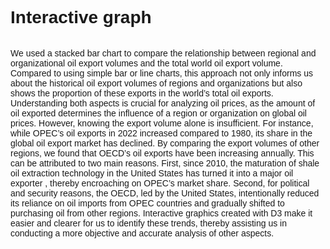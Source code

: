 # Interactive graph

<style>
  * {
    font-family: sans-serif;
  }
  .bar {
      fill: steelblue;
  }
  .bar:hover {
      fill: orange;
  }
  .overlay-bar {
      fill: lightgreen;
  }
  #plot {
      display: flex;
      align-items: flex-start;
  }
  #radio-wrapper {
      margin-left: 20px;
      display: flex;
      flex-direction: column;
  }
  svg {
      display: block;
      max-width: 100%;
      height: auto;
  }
</style> 

<div id="plot">
  <div id="chart" style="flex-grow: 1;"> </div>
  <div id="radio-wrapper"></div>
</div>
<p>We used a stacked bar chart to compare the relationship
        between regional and organizational oil export volumes
        and the total world oil export volume. Compared to using
        simple bar or line charts, this approach not only informs
        us about the historical oil export volumes of regions
        and organizations but also shows the proportion of these
        exports in the world's total oil exports. Understanding
        both aspects is crucial for analyzing oil prices, as the
        amount of oil exported determines the influence of a region
        or organization on global oil prices. However, knowing the
        export volume alone is insufficient. For instance, while
        OPEC's oil exports in 2022 increased compared to 1980, its
        share in the global oil export market has declined. By
        comparing the export volumes of other regions, we found
        that OECD's oil exports have been increasing annually.
        This can be attributed to two main reasons. First, since
        2010, the maturation of shale oil extraction technology
        in the United States has turned it into a major oil exporter
        , thereby encroaching on OPEC's market share. Second,
        for political and security reasons, the OECD, led by the
        United States, intentionally reduced its reliance on oil
        imports from OPEC countries and gradually shifted to
        purchasing oil from other regions. Interactive graphics
        created with D3 make it easier and clearer for us to
        identify these trends, thereby assisting us in conducting
        a more objective and accurate analysis of other aspects.</p>

<script src="https://d3js.org/d3.v7.js"></script>
<script src="scripts/myscript.js"></script>
